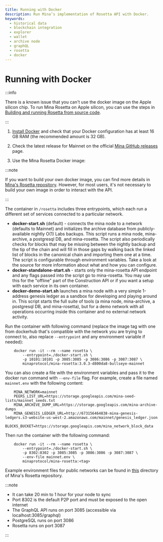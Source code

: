 ```yaml
---
title: Running with Docker
description: Run Mina’s implementation of Rosetta API with Docker.
keywords:
  - historical data
  - blockchain integration
  - explorer
  - wallet
  - archive node
  - graphQL
  - rosetta
  - docker
---
```



# Running with Docker

:::info

There is a known issue that you can't use the docker image on the Apple silicon chip.
To run Mina Rosetta on Apple silicon, you can use the steps in [Building and running Rosetta from source code](build-from-sources).

:::

1.  [Install Docker](https://www.docker.com/get-started) and check that your Docker configuration has at least 16 GB RAM (the recommended amount is 32 GB).

1. Check the latest release for Mainnet on the official [Mina GitHub releases](https://github.com/MinaProtocol/mina/releases) page.

1. Use the Mina Rosetta Docker image:


:::note

If you want to build your own docker image, you can find more details in [Mina's Rosetta repository](https://github.com/MinaProtocol/mina/blob/develop/src/app/rosetta/README.md). However, for most users, it's not necessary to build your own image in order to interact with the API.

:::

The container in `/rosetta` includes three entrypoints, which each run a different set of services connected to a particular network.

- **docker-start.sh** (default) - connects the mina node to a network (defaults to Mainnet) and initializes the archive database from publicly-available nightly O(1) Labs backups. This script runs a mina node, mina-archive, a postgresql DB, and mina-rosetta. The script also periodically checks for blocks that may be missing between the nightly backup and the tip of the chain and will fill in those gaps by walking back the linked list of blocks in the canonical chain and importing them one at a time. The script is configurable through environment variables. Take a look at the source for more information about what and how you can configure.
- **docker-standalone-start.sh** - starts only the mina-rosetta API endpoint and any flags passed into the script go to mina-rosetta. You may use this for the "offline" part of the Construction API or if you want a setup with each service in its own container.
- **docker-demo-start.sh** launches a mina node with a very simple 1-address genesis ledger as a sandbox for developing and playing around in. This script starts the full suite of tools (a mina node, mina-archive, a postgresql DB, and mina-rosetta), but for a demo network with all operations occurring inside this container and no external network activity.

Run the container with following command (replace the image tag with one from dockerhub that's compatible with the network you are trying to connect to, also replace `--entrypoint` and any environment variable if needed):

```
    docker run -it --rm --name rosetta \
        --entrypoint=./docker-start.sh \
        -p 10101:10101 -p 3085:3085 -p 3086:3086 -p 3087:3087 \
        minaprotocol/mina-rosetta:3.0.3-d800da8-bullseye-mainnet
```

You can also create a file with the environment variables and pass it to the docker run command with `--env-file` flag. For example, create a file named `mainnet.env` with the following content:

```
    MINA_NETWORK=mainnet
    PEERS_LIST_URL=https://storage.googleapis.com/mina-seed-lists/mainnet_seeds.txt
    MINA_ARCHIVE_DUMP_URL=https://storage.googleapis.com/mina-archive-dumps
    MINA_GENESIS_LEDGER_URL=http://673156464838-mina-genesis-ledgers.s3-website-us-west-2.amazonaws.com/mainnet/genesis_ledger.json
    BLOCKS_BUCKET=https://storage.googleapis.com/mina_network_block_data
```

Then run the container with the following command:

```
    docker run -it --rm --name rosetta \
        --entrypoint=./docker-start.sh \
        -p 8302:8302 -p 3085:3085 -p 3086:3086 -p 3087:3087 \
        --env-file mainnet.env \
        minaprotocol/mina-rosetta:<tag>
```

Example environment files for public networks can be found in [this](https://github.com/MinaProtocol/mina/blob/develop/src/app/rosetta/scripts) directory of Mina's Rosetta repository.

:::note

- It can take 20 min to 1 hour for your node to sync
- Port 8302 is the default P2P port and must be exposed to the open internet
- The GraphQL API runs on port 3085 (accessible via localhost:3085/graphql)
- PostgreSQL runs on port 3086
- Rosetta runs on port 3087

:::

